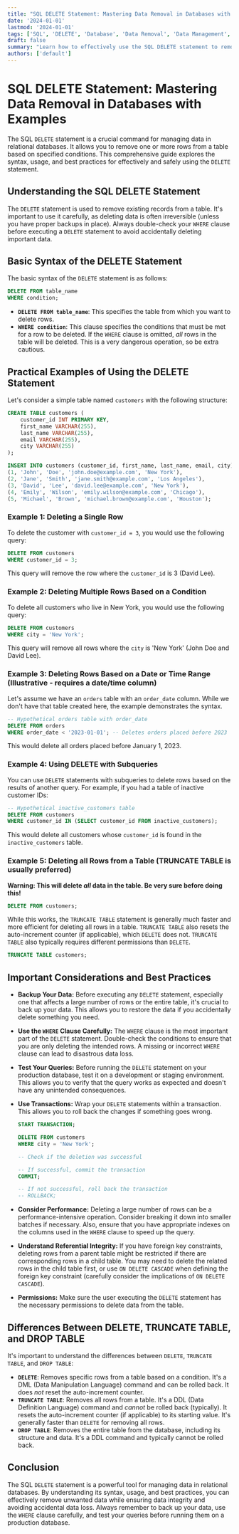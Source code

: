 ```yaml
---
title: "SQL DELETE Statement: Mastering Data Removal in Databases with Examples"
date: '2024-01-01'
lastmod: '2024-01-01'
tags: ['SQL', 'DELETE', 'Database', 'Data Removal', 'Data Management', 'Query', 'Syntax', 'Tutorial', 'Examples']
draft: false
summary: "Learn how to effectively use the SQL DELETE statement to remove unwanted data from your database tables. This comprehensive guide covers the syntax, common use cases, and best practices for deleting data safely and efficiently."
authors: ['default']
---
```


# SQL DELETE Statement: Mastering Data Removal in Databases with Examples

The SQL `DELETE` statement is a crucial command for managing data in relational databases. It allows you to remove one or more rows from a table based on specified conditions. This comprehensive guide explores the syntax, usage, and best practices for effectively and safely using the `DELETE` statement.

## Understanding the SQL DELETE Statement

The `DELETE` statement is used to remove existing records from a table. It's important to use it carefully, as deleting data is often irreversible (unless you have proper backups in place). Always double-check your `WHERE` clause before executing a `DELETE` statement to avoid accidentally deleting important data.

## Basic Syntax of the DELETE Statement

The basic syntax of the `DELETE` statement is as follows:

```sql
DELETE FROM table_name
WHERE condition;
```

*   **`DELETE FROM table_name`**: This specifies the table from which you want to delete rows.
*   **`WHERE condition`**: This clause specifies the conditions that must be met for a row to be deleted.  If the `WHERE` clause is omitted, *all* rows in the table will be deleted. This is a very dangerous operation, so be extra cautious.

## Practical Examples of Using the DELETE Statement

Let's consider a simple table named `customers` with the following structure:

```sql
CREATE TABLE customers (
    customer_id INT PRIMARY KEY,
    first_name VARCHAR(255),
    last_name VARCHAR(255),
    email VARCHAR(255),
    city VARCHAR(255)
);

INSERT INTO customers (customer_id, first_name, last_name, email, city) VALUES
(1, 'John', 'Doe', 'john.doe@example.com', 'New York'),
(2, 'Jane', 'Smith', 'jane.smith@example.com', 'Los Angeles'),
(3, 'David', 'Lee', 'david.lee@example.com', 'New York'),
(4, 'Emily', 'Wilson', 'emily.wilson@example.com', 'Chicago'),
(5, 'Michael', 'Brown', 'michael.brown@example.com', 'Houston');
```

### Example 1: Deleting a Single Row

To delete the customer with `customer_id = 3`, you would use the following query:

```sql
DELETE FROM customers
WHERE customer_id = 3;
```

This query will remove the row where the `customer_id` is 3 (David Lee).

### Example 2: Deleting Multiple Rows Based on a Condition

To delete all customers who live in New York, you would use the following query:

```sql
DELETE FROM customers
WHERE city = 'New York';
```

This query will remove all rows where the `city` is 'New York' (John Doe and David Lee).

### Example 3: Deleting Rows Based on a Date or Time Range (Illustrative - requires a date/time column)

Let's assume we have an `orders` table with an `order_date` column.  While we don't have that table created here, the example demonstrates the syntax.

```sql
-- Hypothetical orders table with order_date
DELETE FROM orders
WHERE order_date < '2023-01-01'; -- Deletes orders placed before 2023
```

This would delete all orders placed before January 1, 2023.

### Example 4: Using DELETE with Subqueries

You can use `DELETE` statements with subqueries to delete rows based on the results of another query.  For example, if you had a table of inactive customer IDs:

```sql
-- Hypothetical inactive_customers table
DELETE FROM customers
WHERE customer_id IN (SELECT customer_id FROM inactive_customers);
```

This would delete all customers whose `customer_id` is found in the `inactive_customers` table.

### Example 5:  Deleting all Rows from a Table (TRUNCATE TABLE is usually preferred)

**Warning: This will delete *all* data in the table.  Be very sure before doing this!**

```sql
DELETE FROM customers;
```

While this works, the `TRUNCATE TABLE` statement is generally much faster and more efficient for deleting all rows in a table. `TRUNCATE TABLE` also resets the auto-increment counter (if applicable), which `DELETE` does not.  `TRUNCATE TABLE` also typically requires different permissions than `DELETE`.

```sql
TRUNCATE TABLE customers;
```

## Important Considerations and Best Practices

*   **Backup Your Data:**  Before executing any `DELETE` statement, especially one that affects a large number of rows or the entire table, it's crucial to back up your data. This allows you to restore the data if you accidentally delete something you need.
*   **Use the `WHERE` Clause Carefully:**  The `WHERE` clause is the most important part of the `DELETE` statement. Double-check the conditions to ensure that you are only deleting the intended rows.  A missing or incorrect `WHERE` clause can lead to disastrous data loss.
*   **Test Your Queries:** Before running the `DELETE` statement on your production database, test it on a development or staging environment.  This allows you to verify that the query works as expected and doesn't have any unintended consequences.
*   **Use Transactions:** Wrap your `DELETE` statements within a transaction. This allows you to roll back the changes if something goes wrong.

    ```sql
    START TRANSACTION;

    DELETE FROM customers
    WHERE city = 'New York';

    -- Check if the deletion was successful

    -- If successful, commit the transaction
    COMMIT;

    -- If not successful, roll back the transaction
    -- ROLLBACK;
    ```
*   **Consider Performance:** Deleting a large number of rows can be a performance-intensive operation. Consider breaking it down into smaller batches if necessary.  Also, ensure that you have appropriate indexes on the columns used in the `WHERE` clause to speed up the query.
*   **Understand Referential Integrity:**  If you have foreign key constraints, deleting rows from a parent table might be restricted if there are corresponding rows in a child table.  You may need to delete the related rows in the child table first, or use `ON DELETE CASCADE` when defining the foreign key constraint (carefully consider the implications of `ON DELETE CASCADE`).
*   **Permissions:**  Make sure the user executing the `DELETE` statement has the necessary permissions to delete data from the table.

## Differences Between DELETE, TRUNCATE TABLE, and DROP TABLE

It's important to understand the differences between `DELETE`, `TRUNCATE TABLE`, and `DROP TABLE`:

*   **`DELETE`**:  Removes specific rows from a table based on a condition.  It's a DML (Data Manipulation Language) command and can be rolled back.  It does *not* reset the auto-increment counter.
*   **`TRUNCATE TABLE`**: Removes all rows from a table. It's a DDL (Data Definition Language) command and *cannot* be rolled back (typically).  It resets the auto-increment counter (if applicable) to its starting value. It's generally faster than `DELETE` for removing all rows.
*   **`DROP TABLE`**:  Removes the entire table from the database, including its structure and data.  It's a DDL command and typically cannot be rolled back.

## Conclusion

The SQL `DELETE` statement is a powerful tool for managing data in relational databases. By understanding its syntax, usage, and best practices, you can effectively remove unwanted data while ensuring data integrity and avoiding accidental data loss. Always remember to back up your data, use the `WHERE` clause carefully, and test your queries before running them on a production database.